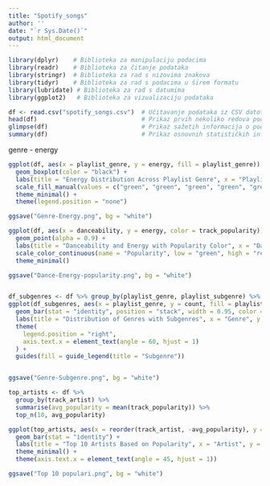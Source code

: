```yaml
---
title: "Spotify_songs"
author: ''
date: "`r Sys.Date()`"
output: html_document
---
```


```r
library(dplyr)    # Biblioteka za manipulaciju podacima
library(readr)    # Biblioteka za čitanje podataka
library(stringr)  # Biblioteka za rad s nizovima znakova
library(tidyr)    # Biblioteka za rad s podacima u širem formatu
library(lubridate) # Biblioteka za rad s datumima
library(ggplot2)   # Biblioteka za vizualizaciju podataka

```

```r
df <- read.csv("spotify_songs.csv")  # Učitavanje podataka iz CSV datoteke "spotify_songs.csv"
head(df)                             # Prikaz prvih nekoliko redova podataka
glimpse(df)                          # Prikaz sažetih informacija o podacima
summary(df)                          # Prikaz osnovnih statističkih informacija o podacima

```


genre - energy
```r
ggplot(df, aes(x = playlist_genre, y = energy, fill = playlist_genre)) +
  geom_boxplot(color = "black") +
  labs(title = "Energy Distribution Across Playlist Genre", x = "Playlist Genre", y = "Energy") +
  scale_fill_manual(values = c("green", "green", "green", "green", "green", "green")) + 
  theme_minimal() +
  theme(legend.position = "none") 

ggsave("Genre-Energy.png", bg = "white")


```



```r
ggplot(df, aes(x = danceability, y = energy, color = track_popularity)) +
  geom_point(alpha = 0.9) +
  labs(title = "Danceability and Energy with Popularity Color", x = "Danceability", y = "Energy", color = "Popularity") +
  scale_color_continuous(name = "Popularity", low = "green", high = "red") +
  theme_minimal()

ggsave("Dance-Energy-popularity.png", bg = "white")



```


```r
df_subgenres <- df %>% group_by(playlist_genre, playlist_subgenre) %>% summarise(count = n())
ggplot(df_subgenres, aes(x = playlist_genre, y = count, fill = playlist_subgenre)) +
  geom_bar(stat = "identity", position = "stack", width = 0.95, color = "white") +
  labs(title = "Distribution of Genres with Subgenres", x = "Genre", y = "Count") +
  theme(
    legend.position = "right",
    axis.text.x = element_text(angle = 60, hjust = 1)
  ) +
  guides(fill = guide_legend(title = "Subgenre")) 


ggsave("Genre-Subgenre.png", bg = "white")


```

```r
top_artists <- df %>%
  group_by(track_artist) %>%
  summarise(avg_popularity = mean(track_popularity)) %>%
  top_n(10, avg_popularity)

ggplot(top_artists, aes(x = reorder(track_artist, -avg_popularity), y = avg_popularity, fill = track_artist)) +
  geom_bar(stat = "identity") +
  labs(title = "Top 10 Artists Based on Popularity", x = "Artist", y = "Average Popularity") +
  theme_minimal() +
  theme(axis.text.x = element_text(angle = 45, hjust = 1))

ggsave("Top 10 populari.png", bg = "white")

```




